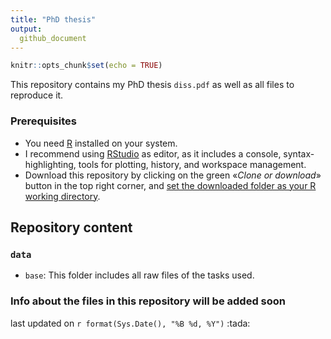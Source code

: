 ```yaml
---
title: "PhD thesis"
output:
  github_document
---
```


```r
knitr::opts_chunk$set(echo = TRUE)
```



This repository contains my PhD thesis `diss.pdf` as well as all files to reproduce it.

### Prerequisites

* You need [R](https://cran.r-project.org) installed on your system.
* I recommend using [RStudio](https://www.rstudio.com/products/rstudio/download/) as editor, as it includes a console, syntax-highlighting, tools for plotting, history, and workspace management.
* Download this repository by clicking on the green «*Clone or download*» button in the top right corner, and [set the downloaded folder as your R working directory](http://rfunction.com/archives/1001).

## Repository content

### `data`
* `base`: This folder includes all raw files of the tasks used.

### Info about the files in this repository will be added soon

last updated on `r format(Sys.Date(), "%B %d, %Y")` :tada:

